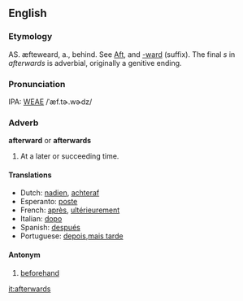 ==English==
===Etymology===
AS. æfteweard, a., behind.  See [[Aft]], and [[-ward]] (suffix). The final ''s'' in ''afterwards'' is adverbial, originally a genitive ending.

===Pronunciation===
IPA: [[WEAE]] /ˈæf.tɚ.wɚdz/

===Adverb===
'''afterward''' or '''afterwards'''

# At a later or succeeding time.

====Translations====
*Dutch: [[nadien]], [[achteraf]]
*Esperanto: [[poste]]
*French: [[après]], [[ultérieurement]]
*Italian: [[dopo]]
*Spanish: [[después]]
*Portuguese: [[depois]],[[mais tarde]]
====Antonym====
# [[beforehand]]
[[it:afterwards]]